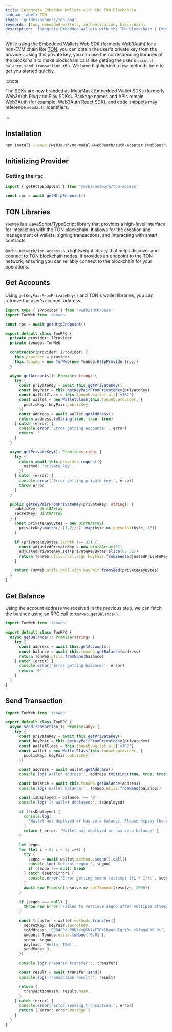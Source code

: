 ```yaml
---
title: Integrate Embedded Wallets with the TON Blockchain
sidebar_label: TON
image: 'guides/banners/ton.png'
keywords: [ton, embedded-wallets, authentication, blockchain]
description: 'Integrate Embedded Wallets with the TON Blockchain | Embedded Wallets'
---
```



While using the Embedded Wallets Web SDK (formerly Web3Auth) for a non-EVM chain like [TON](https://ton.org/), you can obtain the user's private key from the provider. Using this private key, you can use the corresponding libraries of the blockchain to make blockchain calls like getting the user's `account`, `balance`, `send transaction`, etc. We have highlighted a few methods here to get you started quickly.

:::note

The SDKs are now branded as MetaMask Embedded Wallet SDKs (formerly Web3Auth Plug and Play SDKs). Package names and APIs remain Web3Auth (for example, Web3Auth React SDK), and code snippets may reference `web3auth` identifiers.

:::

## Installation

```bash npm2yarn
npm install --save @web3auth/no-modal @web3auth/auth-adapter @web3auth/base tonweb @orbs-network/ton-access
```

## Initializing Provider

### Getting the `rpc`

```typescript
import { getHttpEndpoint } from '@orbs-network/ton-access'

const rpc = await getHttpEndpoint()
```

## TON Libraries

`TonWeb` is a JavaScript/TypeScript library that provides a high-level interface for interacting with the TON blockchain. It allows for the creation and management of wallets, signing transactions, and interacting with smart contracts.

`@orbs-network/ton-access` is a lightweight library that helps discover and connect to TON blockchain nodes. It provides an endpoint to the TON network, ensuring you can reliably connect to the blockchain for your operations.

## Get Accounts

Using `getKeyPairFromPrivateKey()` and TON's wallet libraries, you can retrieve the user's account address.

```typescript
import type { IProvider } from '@web3auth/base'
import TonWeb from 'tonweb'

const rpc = await getHttpEndpoint()

export default class TonRPC {
  private provider: IProvider
  private tonweb: TonWeb

  constructor(provider: IProvider) {
    this.provider = provider
    this.tonweb = new TonWeb(new TonWeb.HttpProvider(rpc))
  }

  async getAccounts(): Promise<string> {
    try {
      const privateKey = await this.getPrivateKey()
      const keyPair = this.getKeyPairFromPrivateKey(privateKey)
      const WalletClass = this.tonweb.wallet.all['v3R2']
      const wallet = new WalletClass(this.tonweb.provider, {
        publicKey: keyPair.publicKey,
      })
      const address = await wallet.getAddress()
      return address.toString(true, true, true)
    } catch (error) {
      console.error('Error getting accounts:', error)
      return ''
    }
  }

  async getPrivateKey(): Promise<string> {
    try {
      return await this.provider.request({
        method: 'private_key',
      })
    } catch (error) {
      console.error('Error getting private key:', error)
      throw error
    }
  }

  public getKeyPairFromPrivateKey(privateKey: string): {
    publicKey: Uint8Array
    secretKey: Uint8Array
  } {
    const privateKeyBytes = new Uint8Array(
      privateKey.match(/.{1,2}/g)!.map(byte => parseInt(byte, 16))
    )

    if (privateKeyBytes.length !== 32) {
      const adjustedPrivateKey = new Uint8Array(32)
      adjustedPrivateKey.set(privateKeyBytes.slice(0, 32))
      return TonWeb.utils.nacl.sign.keyPair.fromSeed(adjustedPrivateKey)
    }

    return TonWeb.utils.nacl.sign.keyPair.fromSeed(privateKeyBytes)
  }
}
```

## Get Balance

Using the account address we received in the previous step, we can fetch the balance using an RPC call to `tonweb.getBalance()`.

```typescript
import TonWeb from 'tonweb'

export default class TonRPC {
  async getBalance(): Promise<string> {
    try {
      const address = await this.getAccounts()
      const balance = await this.tonweb.getBalance(address)
      return TonWeb.utils.fromNano(balance)
    } catch (error) {
      console.error('Error getting balance:', error)
      return '0'
    }
  }
}
```

## Send Transaction

```typescript
import TonWeb from 'tonweb'

export default class TonRPC {
  async sendTransaction(): Promise<any> {
    try {
      const privateKey = await this.getPrivateKey()
      const keyPair = this.getKeyPairFromPrivateKey(privateKey)
      const WalletClass = this.tonweb.wallet.all['v3R2']
      const wallet = new WalletClass(this.tonweb.provider, {
        publicKey: keyPair.publicKey,
      })

      const address = await wallet.getAddress()
      console.log('Wallet address:', address.toString(true, true, true))

      const balance = await this.tonweb.getBalance(address)
      console.log('Wallet balance:', TonWeb.utils.fromNano(balance))

      const isDeployed = balance !== '0'
      console.log('Is wallet deployed:', isDeployed)

      if (!isDeployed) {
        console.log(
          'Wallet not deployed or has zero balance. Please deploy the wallet and fund it before sending transactions.'
        )
        return { error: 'Wallet not deployed or has zero balance' }
      }

      let seqno
      for (let i = 0; i < 3; i++) {
        try {
          seqno = await wallet.methods.seqno().call()
          console.log('Current seqno:', seqno)
          if (seqno !== null) break
        } catch (seqnoError) {
          console.error(`Error getting seqno (attempt ${i + 1}):`, seqnoError)
        }
        await new Promise(resolve => setTimeout(resolve, 2000))
      }

      if (seqno === null) {
        throw new Error('Failed to retrieve seqno after multiple attempts')
      }

      const transfer = wallet.methods.transfer({
        secretKey: keyPair.secretKey,
        toAddress: 'EQD4FPq-PRDieyQKkizFTRtSDyucUIqrj0v_zXJmqaDp6_0t',
        amount: TonWeb.utils.toNano('0.01'),
        seqno: seqno,
        payload: 'Hello, TON!',
        sendMode: 3,
      })

      console.log('Prepared transfer:', transfer)

      const result = await transfer.send()
      console.log('Transaction result:', result)

      return {
        transactionHash: result.hash,
      }
    } catch (error) {
      console.error('Error sending transaction:', error)
      return { error: error.message }
    }
  }
}
```
